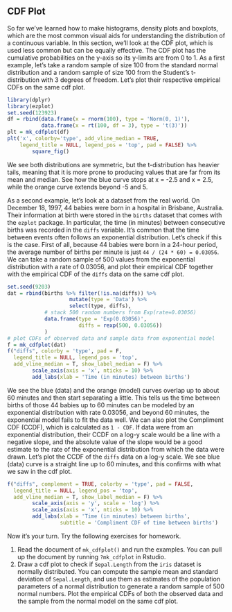 ## CDF Plot

So far we've learned how to make histograms, density plots and boxplots, which are the most common visual aids for understanding the distribution of a continuous variable. In this section, we'll look at the CDF plot, which is used less common but can be equally effective. The CDF plot has the cumulative probabilities on the y-axis so its y-limits are from 0 to 1. As a first example, let's take a random sample of size 100 from the standard normal distribution and a random sample of size 100 from the Student's t-distribution with 3 degrees of freedom. Let's plot their respective empirical CDFs on the same cdf plot. 

```r
library(dplyr)
library(ezplot)
set.seed(123923)
df = rbind(data.frame(x = rnorm(100), type = 'Norm(0, 1)'),
           data.frame(x = rt(100, df = 3), type = 't(3)'))
plt = mk_cdfplot(df)
plt('x', colorby='type', add_vline_median = TRUE, 
    legend_title = NULL, legend_pos = 'top', pad = FALSE) %>% 
        square_fig()
```

We see both distributions are symmetric, but the t-distribution has heavier tails, meaning that it is more prone to producing values that are far from its mean and median. See how the blue curve stops at x = -2.5 and x = 2.5, while the orange curve extends beyond -5 and 5. 

As a second example, let's look at a dataset from the real world. On December 18, 1997, 44 babies were born in a hospital in Brisbane, Australia. Their information at birth were stored in the `births` dataset that comes with the `ezplot` package. In particular, the time (in minutes) between consecutive births was recorded in the `diffs` variable. It's common that the time between events often follows an exponential distribution. Let's check if this is the case. First of all, because 44 babies were born in a 24-hour period, the average number of births per minute is just `44 / (24 * 60) = 0.03056`. We can take a random sample of 500 values from the exponential distribution with a rate of 0.03056, and plot their empirical CDF together with the empirical CDF of the `diffs` data on the same cdf plot. 

```r
set.seed(9203)
dat = rbind(births %>% filter(!is.na(diffs)) %>% 
                    mutate(type = 'Data') %>%
                    select(type, diffs),
            # stack 500 random numbers from Exp(rate=0.03056)
            data.frame(type = 'Exp(0.03056)', 
                       diffs = rexp(500, 0.03056))
            )
# plot CDFs of observed data and sample data from exponential model
f = mk_cdfplot(dat)
f("diffs", colorby = 'type', pad = F, 
  legend_title = NULL, legend_pos = 'top',
  add_vline_median = T, show_label_median = F) %>%
        scale_axis(axis = 'x', nticks = 10) %>%
        add_labs(xlab = 'Time (in minutes) between births')
```

We see the blue (data) and the orange (model) curves overlap up to about 60 minutes and then start separating a little. This tells us the time between births of those 44 babies up to 60 minutes can be modeled by an exponential distribution with rate 0.03056, and beyond 60 minutes, the exponential model fails to fit the data well. We can also plot the Compliment CDF (CCDF), which is calculated as `1 - CDF`. If data were from an exponential distribution, their CCDF on a log-y scale would be a line with a negative slope, and the absolute value of the slope would be a good estimate to the rate of the exponential distribution from which the data were drawn. Let's plot the CCDF of the `diffs` data on a log-y scale. We see blue (data) curve is a straight line up to 60 minutes, and this confirms with what we saw in the cdf plot. 

```r
f("diffs", complement = TRUE, colorby = 'type', pad = FALSE, 
  legend_title = NULL, legend_pos = 'top',
  add_vline_median = T, show_label_median = F) %>%
        scale_axis(axis = 'y', scale = 'log') %>%
        scale_axis(axis = 'x', nticks = 10) %>%
        add_labs(xlab = 'Time (in minutes) between births',
                 subtitle = 'Compliment CDF of time between births')
```

Now it's your turn. Try the following exercises for homework.

1. Read the document of `mk_cdfplot()` and run the examples. You can pull up the document by running `?mk_cdfplot` in Rstudio. 
2. Draw a cdf plot to check if `Sepal.Length` from the `iris` dataset is normally distributed. You can compute the sample mean and standard deviation of `Sepal.Length`, and use them as estimates of the population parameters of a normal distribution to generate a random sample of 500 normal numbers. Plot the empirical CDFs of both the observed data and the sample from the normal model on the same cdf plot.
